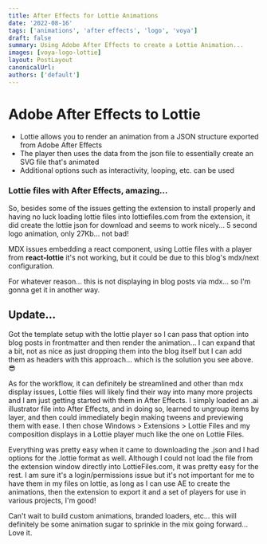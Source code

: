 ```yaml
---
title: After Effects for Lottie Animations
date: '2022-08-16'
tags: ['animations', 'after effects', 'logo', 'voya']
draft: false
summary: Using Adobe After Effects to create a Lottie Animation...
images: [voya-logo-lottie]
layout: PostLayout
canonicalUrl:
authors: ['default']
---
```


# Adobe After Effects to Lottie

- Lottie allows you to render an animation from a JSON structure exported from Adobe After Effects
- The player then uses the data from the json file to essentially create an SVG file that's animated
- Additional options such as interactivity, looping, etc. can be used

### Lottie files with After Effects, amazing...

So, besides some of the issues getting the extension to install properly and having no luck loading lottie files into lottiefiles.com from the extension, it did create the lottie json for download and seems to work nicely... 5 second logo animation, only 27Kb... not bad!

MDX issues embedding a react component, using Lottie files with a player from **react-lottie** it's not working, but it could be due to this blog's mdx/next configuration.

For whatever reason... this is not displaying in blog posts via mdx... so I'm gonna get it in another way.

## Update...

Got the template setup with the lottie player so I can pass that option into blog posts in frontmatter and then render the animation... I can expand that a bit, not as nice as just dropping them into the blog itself but I can add them as headers with this approach... which is the solution you see above. 😎

As for the workflow, it can definitely be streamlined and other than mdx display issues, Lottie files will likely find their way into many more projects and I am just getting started with them in After Effects. I simply loaded an .ai illustrator file into After Effects, and in doing so, learned to ungroup items by layer, and then could immediately begin making tweens and previewing them with ease. I then chose Windows > Extensions > Lottie Files and my composition displays in a Lottie player much like the one on Lottie Files.

Everything was pretty easy when it came to downloading the .json and I had options for the .lottie format as well. Although I could not load the file from the extension window directly into LottieFiles.com, it was pretty easy for the rest. I am sure it's a login/permissions issue but it's not important for me to have them in my files on lottie, as long as I can use AE to create the animations, then the extension to export it and a set of players for use in various projects, I'm good!

Can't wait to build custom animations, branded loaders, etc... this will definitely be some animation sugar to sprinkle in the mix going forward... Love it.
